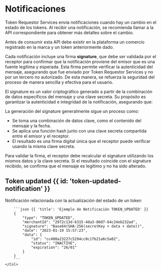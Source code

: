 # Notificaciones

Token Requestor Services envía notificaciones cuando hay un cambio en el estado de los
tokens. Al recibir una notificación, se recomienda llamar a la API correspondiente para
obtener más detalles sobre el cambio.

Antes de consumir esta API debe existir en la plataforma un comercio registrado en la
marca y un token anteriormente dado.

Cada notificación incluye una firma **signature**, que debe ser validada por el receptor para
confirmar que la notificación proviene del emisor que es una fuente legítima y esperada.
Esta firma permite verificar la autenticidad del mensaje, asegurando que fue enviado por
Token Requestor Services y no por un tercero no autorizado. De esta manera, se refuerza la
seguridad del proceso de manera sencilla y efectiva para el usuario.

El signature es un valor criptográfico generado a partir de la combinación de datos
específicos del mensaje y una clave secreta. Su propósito es garantizar la autenticidad e
integridad de la notificación, asegurando que:

La generación del signature generalmente sigue un proceso como:
- Se toma una combinación de datos clave, como el contenido del mensaje y la fecha.
- Se aplica una función hash junto con una clave secreta compartida entre el emisor y
el receptor.
- El resultado es una firma digital única que el receptor puede verificar usando la
misma clave secreta.

Para validar la firma, el receptor debe recalcular el signature utilizando los mismos datos y
la clave secreta. Si el resultado coincide con el signature recibido, se confirma que el
mensaje es legítimo y no ha sido alterado.

## Token updated {{ id: 'token-updated-notification' }}
Notificación relacionada con la actualización del estado de un token


<Row>
    <Col>
        <ApiReader
            path="/notifications"
            method="POST"
            api={props.refs}
        />
    </Col>
    <Col sticky>

        ```json {{ 'title': 'Ejemplo de Notificación TOKEN_UPDATED' }}
        {
            "type": "TOKEN_UPDATED",
            "merchantId": "2972c13d-6315-4da3-80d7-64c24eb232ad",
            "signature": "Base64(SHA-256(secretKey + data + date))",
            "date": "2023-01-19 15:57:23",
            "data": {
                "id": "cc400a23227c5294cc0c1fb21a6c5a02",
                "status": "INACTIVE",
                "expiration": "26/01"
            }
        }
        ```
    </Col>
</Row>


